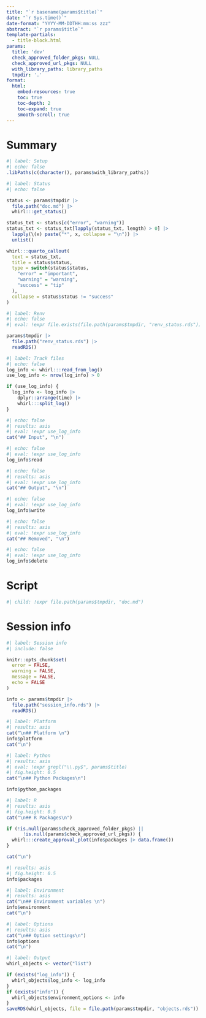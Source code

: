 ```yaml
---
title: "`r basename(params$title)`"
date: "`r Sys.time()`"
date-format: "YYYY-MM-DDTHH:mm:ss zzz"
abstract: "`r params$title`"
template-partials:
  - title-block.html
params:
  title: 'dev'
  check_approved_folder_pkgs: NULL
  check_approved_url_pkgs: NULL
  with_library_paths: library_paths
  tmpdir: '.'
format:
  html:
    embed-resources: true
    toc: true
    toc-depth: 2
    toc-expand: true
    smooth-scroll: true
---
```


# Summary

```r
#| label: Setup
#| echo: false
.libPaths(c(character(), params$with_library_paths))
```


```r
#| label: Status
#| echo: false

status <- params$tmpdir |>
  file.path("doc.md") |>
  whirl:::get_status()

status_txt <- status[c("error", "warning")]
status_txt <- status_txt[lapply(status_txt, length) > 0] |>
  lapply(\(x) paste("*", x, collapse = "\n")) |>
  unlist()

whirl:::quarto_callout(
  text = status_txt,
  title = status$status,
  type = switch(status$status,
    "error" = "important",
    "warning" = "warning",
    "success" = "tip"
  ),
  collapse = status$status != "success"
)
```

```r
#| label: Renv
#| echo: false
#| eval: !expr file.exists(file.path(params$tmpdir, "renv_status.rds"))

params$tmpdir |>
  file.path("renv_status.rds") |>
  readRDS()
```

```r
#| label: Track files
#| echo: false
log_info <- whirl:::read_from_log()
use_log_info <- nrow(log_info) > 0

if (use_log_info) {
  log_info <- log_info |>
    dplyr::arrange(time) |>
    whirl:::split_log()
}
```

```r
#| echo: false
#| results: asis
#| eval: !expr use_log_info
cat("## Input", "\n")
```

```r
#| echo: false
#| eval: !expr use_log_info
log_info$read
```

```r
#| echo: false
#| results: asis
#| eval: !expr use_log_info
cat("## Output", "\n")
```

```r
#| echo: false
#| eval: !expr use_log_info
log_info$write
```

```r
#| echo: false
#| results: asis
#| eval: !expr use_log_info
cat("## Removed", "\n")
```

```r
#| echo: false
#| eval: !expr use_log_info
log_info$delete
```

# Script

```r
#| child: !expr file.path(params$tmpdir, "doc.md")
```

# Session info

```r
#| label: Session info
#| include: false

knitr::opts_chunk$set(
  error = FALSE,
  warning = FALSE,
  message = FALSE,
  echo = FALSE
)

info <- params$tmpdir |>
  file.path("session_info.rds") |>
  readRDS()
```

```r
#| label: Platform
#| results: asis
cat("\n## Platform \n")
info$platform
cat("\n")
```

```r
#| label: Python
#| results: asis
#| eval: !expr grepl("\\.py$", params$title)
#| fig.height: 0.5
cat("\n## Python Packages\n")

info$python_packages
```

```r
#| label: R
#| results: asis
#| fig.height: 0.5
cat("\n## R Packages\n")

if (!is.null(params$check_approved_folder_pkgs) ||
      !is.null(params$check_approved_url_pkgs)) {
  whirl:::create_approval_plot(info$packages |> data.frame())
}

cat("\n")
```

```r
#| results: asis
#| fig.height: 0.5
info$packages
```

```r
#| label: Environment
#| results: asis
cat("\n## Environment variables \n")
info$environment
cat("\n")
```

```r
#| label: Options
#| results: asis
cat("\n## Option settings\n")
info$options
cat("\n")
```

```r
#| label: Output
whirl_objects <- vector("list")

if (exists("log_info")) {
  whirl_objects$log_info <- log_info
}
if (exists("info")) {
  whirl_objects$environment_options <- info
}
saveRDS(whirl_objects, file = file.path(params$tmpdir, "objects.rds"))
```
